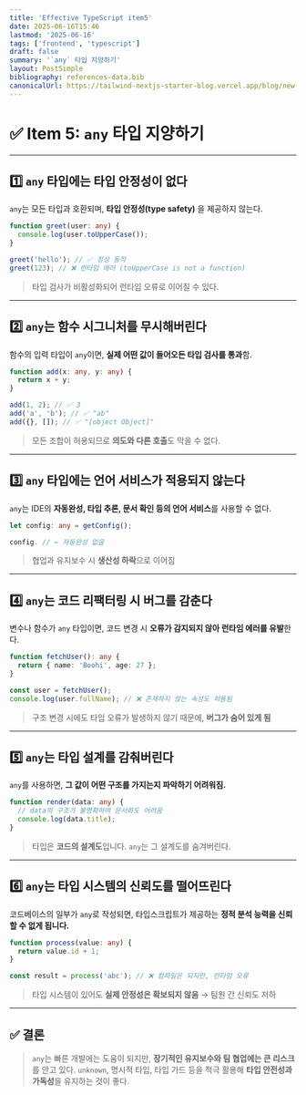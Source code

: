 ```yaml
---
title: 'Effective TypeScript item5'
date: 2025-06-16T15:46
lastmod: '2025-06-16'
tags: ['frontend', 'typescript']
draft: false
summary: '`any` 타입 지양하기'
layout: PostSimple
bibliography: references-data.bib
canonicalUrl: https://tailwind-nextjs-starter-blog.vercel.app/blog/new-features-in-v1/
---
```


# ✅ Item 5: `any` 타입 지양하기

---

## 1️⃣ `any` 타입에는 타입 안정성이 없다

`any`는 모든 타입과 호환되며, **타입 안정성(type safety)** 을 제공하지 않는다.

```ts
function greet(user: any) {
  console.log(user.toUpperCase());
}

greet('hello'); // ✅ 정상 동작
greet(123); // ❌ 런타임 에러 (toUpperCase is not a function)
```

> 타입 검사가 비활성화되어 런타임 오류로 이어질 수 있다.

---

## 2️⃣ `any`는 함수 시그니처를 무시해버린다

함수의 입력 타입이 `any`이면, **실제 어떤 값이 들어오든 타입 검사를 통과**함.

```ts
function add(x: any, y: any) {
  return x + y;
}

add(1, 2); // ✅ 3
add('a', 'b'); // ✅ "ab"
add({}, []); // ✅ "[object Object]"
```

> 모든 조합이 허용되므로 **의도와 다른 호출**도 막을 수 없다.

---

## 3️⃣ `any` 타입에는 언어 서비스가 적용되지 않는다

`any`는 IDE의 **자동완성, 타입 추론, 문서 확인 등의 언어 서비스**를 사용할 수 없다.

```ts
let config: any = getConfig();

config. // ← 자동완성 없음
```

> 협업과 유지보수 시 **생산성 하락**으로 이어짐

---

## 4️⃣ `any`는 코드 리팩터링 시 버그를 감춘다

변수나 함수가 `any` 타입이면, 코드 변경 시 **오류가 감지되지 않아 런타임 에러를 유발**한다.

```ts
function fetchUser(): any {
  return { name: 'Boohi', age: 27 };
}

const user = fetchUser();
console.log(user.fullName); // ❌ 존재하지 않는 속성도 허용됨
```

> 구조 변경 시에도 타입 오류가 발생하지 않기 때문에, **버그가 숨어 있게 됨**

---

## 5️⃣ `any`는 타입 설계를 감춰버린다

`any`를 사용하면, **그 값이 어떤 구조를 가지는지 파악하기 어려워짐.**

```ts
function render(data: any) {
  // data의 구조가 불명확하여 문서화도 어려움
  console.log(data.title);
}
```

> 타입은 **코드의 설계도**입니다. `any`는 그 설계도를 숨겨버린다.

---

## 6️⃣ `any`는 타입 시스템의 신뢰도를 떨어뜨린다

코드베이스의 일부가 `any`로 작성되면, 타입스크립트가 제공하는 **정적 분석 능력을 신뢰할 수 없게 됩니다.**

```ts
function process(value: any) {
  return value.id + 1;
}

const result = process('abc'); // ❌ 컴파일은 되지만, 런타임 오류
```

> 타입 시스템이 있어도 **실제 안정성은 확보되지 않음** → 팀원 간 신뢰도 저하

---

## ✅ 결론

> `any`는 빠른 개발에는 도움이 되지만, **장기적인 유지보수와 팀 협업에는 큰 리스크**를 안고 있다.
> `unknown`, 명시적 타입, 타입 가드 등을 적극 활용해 **타입 안전성과 가독성**을 유지하는 것이 좋다.
